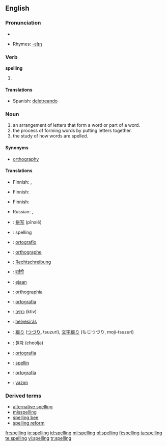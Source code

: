 ==English==

===Pronunciation===
*{{audio|en-us-spelling.ogg|Audio (US)}}

*Rhymes: [[Rhymes:English:-ɛlɪŋ|-ɛlɪŋ]]

===Verb===
'''spelling'''

# {{present participle of|spell}}

====Translations====
*Spanish: [[deletreando]] {{f}}

===Noun===
{{wikipedia}}{{en-noun|s|-}}

<!-- (a verbal noun of the verb ''spell''). -->

# an arrangement of letters that form a word or part of a word.
# the process of forming words by putting letters together.
# the study of how words are spelled.

====Synonyms====
*[[orthography]]

====Translations====
{{trans-top|arrangement of letters that form a word or part of a word}}
*Finnish: {{t|fi|oikeinkirjoitus}}, {{t|fi|tavaus}}
{{trans-mid}}
{{trans-bottom}}

{{trans-top|process of forming words by putting letters together}}
*Finnish: {{t|fi|oikeinkirjoitus}}
{{trans-mid}}
{{trans-bottom}}

{{trans-top|study of how words are spelled}}
*Finnish: {{t|fi|ortografia}}
{{trans-mid}}
*Russian: {{t|ru|правописание|n|tr=pravopisánije}}, {{t|ru|орфография|f|tr=orfográfija}}
{{trans-bottom}}

{{ttbc-top}}
*{{ttbc|Chinese}}: [[拼写]] (pīnxiě)
*{{ttbc|Dutch}}: spelling {{f}}
*{{ttbc|Esperanto}}: [[ortografio]]
*{{ttbc|French}}: [[orthographe]] {{f}}
*{{ttbc|German}}: [[Rechtschreibung]] {{f}}
*{{ttbc|Hindi}}: [[वर्तनी]] {{f}}
*{{ttbc|Indonesian}}: [[eja]]an
*{{ttbc|Interlingua}}: [[orthographia]]
*{{ttbc|Italian}}: [[ortografia]] {{f}}
*{{ttbc|Hebrew}}: [[כתיב]] (ktiv)
*{{ttbc|Hungarian}}: [[helyesírás]]
*{{ttbc|Japanese}}: [[綴り]] ([[つづり]], tsuzurí), [[文字綴り]] (もじつづり, moji-tsuzurí)
*{{ttbc|Korean}}: [[철자]] (cheolja)
*{{ttbc|Portuguese}}: [[ortografia]] {{f}}
*{{ttbc|Scots}}: [[spellin]]
*{{ttbc|Spanish}}: [[ortografía]] {{f}}
*{{ttbc|Turkish}}: [[yazım]]
{{bottom}}

===Derived terms===
*[[alternative spelling]]
*[[misspelling]]
*[[spelling bee]]
*[[spelling reform]]

[[fr:spelling]]
[[io:spelling]]
[[id:spelling]]
[[ml:spelling]]
[[pl:spelling]]
[[fi:spelling]]
[[ta:spelling]]
[[te:spelling]]
[[vi:spelling]]
[[tr:spelling]]
